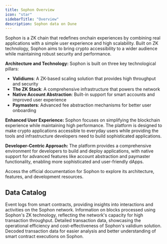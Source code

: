 ```yaml
---
title: Sophon Overview
icon: "star"
sidebarTitle: "Overview"
description: Sophon data on Dune
---
```


Sophon is a ZK chain that redefines onchain experiences by combining real applications with a simple user experience and high scalability. Built on ZK technology, Sophon aims to bring crypto accessibility to a wider audience while maintaining robust security and performance.

**Architecture and Technology:**
Sophon is built on three key technological pillars:
- **Validiums**: A ZK-based scaling solution that provides high throughput and security
- **The ZK Stack**: A comprehensive infrastructure that powers the network
- **Native Account Abstraction**: Built-in support for smart accounts and improved user experience
- **Paymasters**: Advanced fee abstraction mechanisms for better user onboarding

**Enhanced User Experience:**
Sophon focuses on simplifying the blockchain experience while maintaining high performance. The platform is designed to make crypto applications accessible to everyday users while providing the tools and infrastructure developers need to build sophisticated applications.

**Developer-Centric Approach:**
The platform provides a comprehensive environment for developers to build and deploy applications, with native support for advanced features like account abstraction and paymaster functionality, enabling more sophisticated and user-friendly dApps.

<CardGroup cols={1}>
  <Card title="Sophon documentation" icon="link" href="https://docs.sophon.xyz/welcome">
    Access the official documentation for Sophon to explore its architecture, features, and development resources.
  </Card>
</CardGroup>

## Data Catalog

<CardGroup cols={2}>
  <Card title="Logs" icon="bolt" href="./raw/logs">
    Event logs from smart contracts, providing insights into interactions and activities on the Sophon network.
  </Card>
  <Card title="Blocks" icon="cubes" href="./raw/blocks">
    Information on blocks processed using Sophon's ZK technology, reflecting the network's capacity for high transaction throughput.
  </Card>
  <Card title="Transactions" icon="message-arrow-up" href="./raw/transactions">
    Detailed transaction data, showcasing the operational efficiency and cost-effectiveness of Sophon's validium solution.
  </Card>
  <Card title="decoded" icon="file" href="./decoded/overview">
    Decoded transaction data for easier analysis and better understanding of smart contract executions on Sophon.
  </Card>
</CardGroup>
